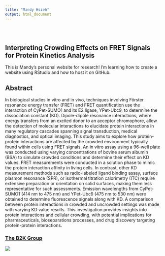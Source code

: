 ```yaml
---
title: "Mandy Hsieh"
output: html_document
---
```


<style type="text/css">
.title {
  display: none;
}

#getting-started img {
  margin-right: 10px;
}

</style>

<div class="row" style="padding-top: 30px;">
<div class="col-sm-6">

# **Interpreting Crowding Effects on FRET Signals for Protein Kinetics Analysis**


This is Mandy's personal website for research! I'm learning how to create a website using RStudio and how to host it on GitHub.

## Abstract

   In biological studies in vitro and in vivo, techniques involving Förster resonance energy transfer (FRET) and FRET quantification use the interaction of CyPet-SUMO1 and its E2 ligase, YPet-Ubc9, to determine the dissociation constant (KD). Dipole-dipole resonance interactions, where energy transfers from an excited donor to an acceptor chromophore, allow the detection of molecular interactions to elucidate protein interactions in many regulatory cascades spanning signal transduction, medical diagnostics, and optical imaging. This study aims to explore how protein-protein interactions are affected by the crowded environment typically found within cells using FRET signals. An in vitro assay using a 96-well plate was conducted using varying concentrations of bovine serum albumin (BSA) to simulate crowded conditions and determine their effect on KD values. FRET measurements were conducted in a solution phase to mimic the protein interaction affinity in living cells. In contrast, other KD measurement methods such as radio-labeled ligand binding assay, surface plasmon resonance (SPR), or isothermal titration calorimetry (ITC) require extensive preparation or orientation on solid surfaces, making them less representative for such assessments. Emission wavelengths from CyPet-SUMO1 (414 nm to 475 nm) and YPet-Ubc9 (475 nm to 530 nm) were obtained to determine fluorescence signals along with KD. A comparison between protein interactions in crowded and uncrowded settings was made with varying KD value results. This investigation provides insights into protein interactions and cellular crowding, with potential implications for pharmaceuticals, bioseparations processes, and drug discovery targeting protein-protein interactions.


</div>
<div class="col-sm-6">

### [The B2K Group](https://b2k.engr.ucr.edu/)

<a href = "https://b2k.engr.ucr.edu/"> 
![](images/The B2K Logo.png)
</a>
</div>
